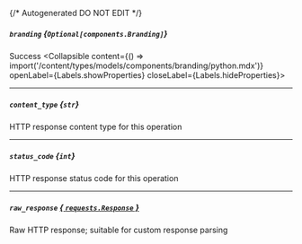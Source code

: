 {/* Autogenerated DO NOT EDIT  */}

##### `branding` *{`Optional[components.Branding]`}*
Success
<Collapsible content={() => import('/content/types/models/components/branding/python.mdx')} openLabel={Labels.showProperties} closeLabel={Labels.hideProperties}>
</Collapsible>

---
##### `content_type` *{`str`}*
HTTP response content type for this operation

---
##### `status_code` *{`int`}*
HTTP response status code for this operation

---
##### `raw_response` [*{ `requests.Response` }*](https://requests.readthedocs.io/en/latest/api/#requests.Response)
Raw HTTP response; suitable for custom response parsing


